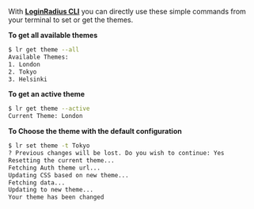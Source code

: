 With **<a href="https://github.com/LoginRadius/lr-cli/" target="_blank">LoginRadius CLI</a>** you can directly use these simple commands from your terminal to set or get the themes.

**To get all available themes**

```sh
$ lr get theme --all
Available Themes:
1. London
2. Tokyo
3. Helsinki

```

**To get an active theme**

```sh
$ lr get theme --active
Current Theme: London
```

**To Choose the theme with the default configuration**

```sh
$ lr set theme -t Tokyo
? Previous changes will be lost. Do you wish to continue: Yes
Resetting the current theme...
Fetching Auth theme url...
Updating CSS based on new theme...
Fetching data...
Updating to new theme...
Your theme has been changed
```